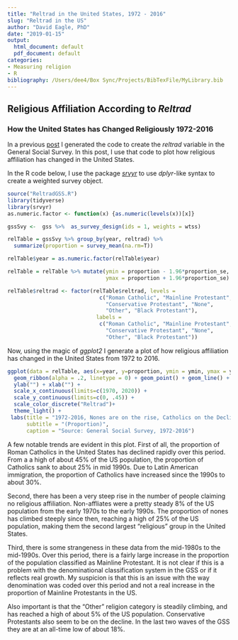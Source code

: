 ```yaml
---
title: "Reltrad in the United States, 1972 - 2016"
slug: "Reltrad in the US"
author: "David Eagle, PhD"
date: "2019-01-15"
output:
  html_document: default
  pdf_document: default
categories:
- Measuring religion
- R
bibliography: /Users/dee4/Box Sync/Projects/BibTexFile/MyLibrary.bib
---
```


## Religious Affiliation According to *Reltrad*
### How the United States has Changed Religiously 1972-2016

In a previous [post](https://www.davideagle.org/post/reltrad-r/) I generated the code to create the *reltrad* variable in the General Social Survey. In this post, I use that code to plot how religious affiliation has changed in the United States.

In the R code below, I use the package [*srvyr*](https://cran.r-project.org/web/packages/srvyr/srvyr.pdf) to use *dplyr*-like syntax to create a weighted survey object. 

```r
source("ReltradGSS.R")
library(tidyverse)
library(srvyr)
as.numeric.factor <- function(x) {as.numeric(levels(x))[x]}

gssSvy <-  gss %>%  as_survey_design(ids = 1, weights = wtss)

relTable = gssSvy %>% group_by(year, reltrad) %>%
  summarize(proportion = survey_mean(na.rm=T))

relTable$year = as.numeric.factor(relTable$year)

relTable = relTable %>% mutate(ymin = proportion - 1.96*proportion_se,
                               ymax = proportion + 1.96*proportion_se)

relTable$reltrad <- factor(relTable$reltrad, levels = 
                             c("Roman Catholic", "Mainline Protestant",
                               "Conservative Protestant", "None",
                               "Other", "Black Protestant"),
                            labels =
                             c("Roman Catholic", "Mainline Protestant",
                               "Conservative Protestant", "None",
                               "Other", "Black Protestant"))
```

Now, using the magic of *ggplot2* I generate a plot of how religious affiliation has changed in the United States from 1972 to 2016. 

```r
ggplot(data = relTable, aes(x=year, y=proportion, ymin = ymin, ymax = ymax, color = reltrad)) + 
  geom_ribbon(alpha = .2, linetype = 0) + geom_point() + geom_line() + 
  ylab("") + xlab("") +
  scale_x_continuous(limits=c(1970, 2020)) + 
  scale_y_continuous(limits=c(0, .45)) + 
  scale_color_discrete("Reltrad")+
  theme_light() + 
 labs(title = "1972-2016, Nones are on the rise, Catholics on the Decline", 
      subtitle = "(Proportion)",
      caption = "Source: General Social Survey, 1972-2016")
```

A few notable trends are evident in this plot. First of all, the proportion of Roman Catholics in the United States has declined rapidly over this period. From a a high of about 45% of the US population, the proportion of Catholics sank to about 25% in mid 1990s. Due to Latin American immigration, the proportion of Catholics have increased since the 1990s to about 30%.

Second, there has been a very steep rise in the number of people claiming no religious affiliation. Non-affliates were a pretty steady 8% of the US population from the early 1970s to the early 1990s. The proportion of nones has climbed steeply since then, reaching a high of 25% of the US population, making them the second largest "religious" group in the United States.

Third, there is some strangeness in these data from the mid-1980s to the mid-1990s. Over this period, there is a fairly large increase in the proportion of the population classified as Mainline Protestant. It is not clear if this is a problem with the denominational classification system in the GSS or if it reflects real growth. My suspicion is that this is an issue with the way denomination was coded over this period and not a real increase in the proportion of Mainline Protestants in the US.
 
Also important is that the "Other" religion category is steadily climbing, and has reached a high of about 5% of the US population. Conservative Protestants also seem to be on the decline. In the last two waves of the GSS they are at an all-time low of about 18%. 

